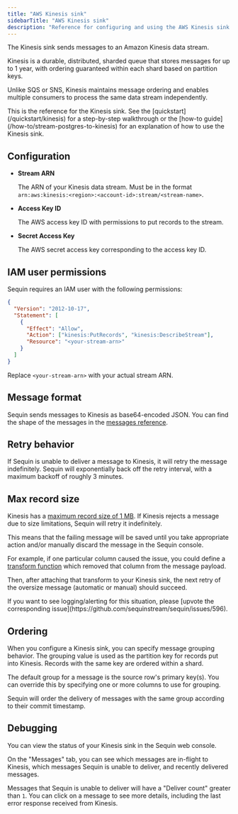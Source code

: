 ```yaml
---
title: "AWS Kinesis sink"
sidebarTitle: "AWS Kinesis sink"
description: "Reference for configuring and using the AWS Kinesis sink with Sequin."
---
```


The Kinesis sink sends messages to an Amazon Kinesis data stream.

Kinesis is a durable, distributed, sharded queue that stores messages for up to 1 year, with ordering guaranteed within each shard based on partition keys.

Unlike SQS or SNS, Kinesis maintains message ordering and enables multiple consumers to process the same data stream independently.

<Tip>
  This is the reference for the Kinesis sink. See the [quickstart](/quickstart/kinesis) for a step-by-step walkthrough or the [how-to guide](/how-to/stream-postgres-to-kinesis) for an explanation of how to use the Kinesis sink.
</Tip>

## Configuration

- **Stream ARN**

    The ARN of your Kinesis data stream. Must be in the format `arn:aws:kinesis:<region>:<account-id>:stream/<stream-name>`.

- **Access Key ID**

    The AWS access key ID with permissions to put records to the stream.

- **Secret Access Key**

    The AWS secret access key corresponding to the access key ID.

## IAM user permissions

Sequin requires an IAM user with the following permissions:

```json
{
  "Version": "2012-10-17",
  "Statement": [
    {
      "Effect": "Allow",
      "Action": ["kinesis:PutRecords", "kinesis:DescribeStream"],
      "Resource": "<your-stream-arn>"
    }
  ]
}
```

Replace `<your-stream-arn>` with your actual stream ARN.

## Message format

Sequin sends messages to Kinesis as base64-encoded JSON. You can find the shape of the messages in the [messages reference](/reference/messages).

## Retry behavior

If Sequin is unable to deliver a message to Kinesis, it will retry the message indefinitely. Sequin will exponentially back off the retry interval, with a maximum backoff of roughly 3 minutes.

## Max record size

Kinesis has a [maximum record size of 1 MB](https://docs.aws.amazon.com/streams/latest/dev/service-sizes-and-limits.html). If Kinesis rejects a message due to size limitations, Sequin will retry it indefinitely.

This means that the failing message will be saved until you take appropriate action and/or manually discard the message in the Sequin console.

For example, if one particular column caused the issue, you could define a [transform function](/reference/transforms) which removed that column from the message payload.

Then, after attaching that transform to your Kinesis sink, the next retry of the oversize message (automatic or manual) should succeed.

<Info>
  If you want to see logging/alerting for this situation, please [upvote the corresponding issue](https://github.com/sequinstream/sequin/issues/596).
</Info>

## Ordering

When you configure a Kinesis sink, you can specify message grouping behavior. The grouping value is used as the partition key for records put into Kinesis. Records with the same key are ordered within a shard.

The default group for a message is the source row's primary key(s). You can override this by specifying one or more columns to use for grouping.

Sequin will order the delivery of messages with the same group according to their commit timestamp.

## Debugging

You can view the status of your Kinesis sink in the Sequin web console.

On the "Messages" tab, you can see which messages are in-flight to Kinesis, which messages Sequin is unable to deliver, and recently delivered messages.

Messages that Sequin is unable to deliver will have a "Deliver count" greater than `1`. You can click on a message to see more details, including the last error response received from Kinesis.
